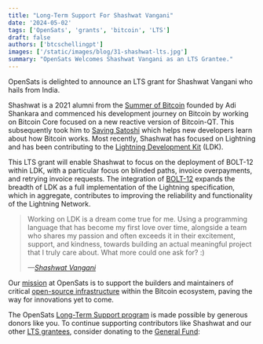 ```yaml
---
title: "Long-Term Support For Shashwat Vangani"
date: '2024-05-02'
tags: ['OpenSats', 'grants', 'bitcoin', 'LTS']
draft: false
authors: ['btcschellingpt']
images: ['/static/images/blog/31-shashwat-lts.jpg']
summary: "OpenSats Welcomes Shashwat Vangani as an LTS Grantee."
---
```


OpenSats is delighted to announce an LTS grant for Shashwat Vangani who hails
from India.

Shashwat is a 2021 alumni from the [Summer of
Bitcoin](https://www.summerofbitcoin.org/) founded by Adi Shankara and commenced
his development journey on Bitcoin by working on Bitcoin Core focused on a new
reactive version of Bitcoin-QT. This subsequently took him to [Saving
Satoshi](https://savingsatoshi.com/) which helps new developers learn about how
Bitcoin works. Most recently, Shashwat has focused on Lightning and has been
contributing to the [Lightning Development Kit](https://lightningdevkit.org/)
(LDK).

This LTS grant will enable Shashwat to focus on the deployment of BOLT-12 within
LDK, with a particular focus on blinded paths, invoice overpayments, and
retrying invoice requests. The integration of [BOLT-12](https://bolt12.org/)
expands the breadth of LDK as a full implementation of the Lightning
specification, which in aggregate, contributes to improving the reliability and
functionality of the Lightning Network.

> Working on LDK is a dream come true for me. Using a programming language that
> has become my first love over time, alongside a team who shares my passion and
> often exceeds it in their excitement, support, and kindness, towards building an
> actual meaningful project that I truly care about. What more could one ask for?
> :)
>
><cite>—[Shashwat Vangani]</cite>

Our [mission](/mission) at OpenSats is to support the builders and maintainers
of critical [open-source
infrastructure](/blog/bitcoin-infrastructure-this-decade) within the Bitcoin
ecosystem, paving the way for innovations yet to come.

The OpenSats [Long-Term Support
program](/blog/announcing-lts-grant-program-to-support-bitcoin-core-contributors)
is made possible by generous donors like you. To continue supporting
contributors like Shashwat and our other [LTS
grantees](/tags/lts), consider donating to the [General
Fund](/projects/general_fund):

<center>
    <DonateToGeneralFundButton/>
</center>

[Shashwat Vangani]: https://njump.me/npub162xlahswzvrqt70l9aj5s42zgcr9dg7v3etwutw82dsfqs8fywsswrryrm
